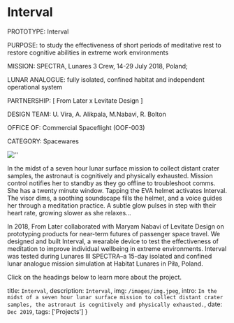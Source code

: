 
# Interval

<div className="label">
PROTOTYPE: Interval

PURPOSE: to study the effectiveness of short periods of meditative rest to restore cognitive abilities in extreme work environments

MISSION: SPECTRA, Lunares 3 Crew, 14-29 July 2018, Poland;

LUNAR ANALOGUE: fully isolated, confined habitat and independent operational system

PARTNERSHIP: [ From Later x Levitate Design ]

DESIGN TEAM: U. Vira, A. Alikpala, M.Nabavi, R. Bolton

OFFICE OF: Commercial Spaceflight (OOF-003)

CATEGORY: Spacewares
</div>

![''](/images/img.jpeg)

In the midst of a seven hour lunar surface mission to collect distant crater samples, the astronaut is cognitively and physically exhausted. Mission control notifies her to standby as they go offline to troubleshoot comms. She has a twenty minute window. Tapping the EVA helmet activates Interval. The visor dims, a soothing soundscape fills the helmet, and a voice guides her through a meditation practice. A subtle glow pulses in step with their heart rate, growing slower as she relaxes…

In 2018, From Later collaborated with Maryam Nabavi of Levitate Design on prototyping products for near-term futures of passenger space travel. We designed and built Interval, a wearable device to test the effectiveness of meditation to improve individual wellbeing in extreme environments. Interval was tested during Lunares III SPECTRA–a 15-day isolated and confined lunar analogue mission simulation at Habitat Lunares in Piła, Poland.

Click on the headings below to learn more about the project.




  title: `Interval`,
  description: `Interval`,
  img: `/images/img.jpeg`,
  intro: `In the midst of a seven hour lunar surface mission to collect distant crater samples, the astronaut is cognitively and physically exhausted.`,
  date: `Dec 2019`,
  tags: ['Projects']
}

